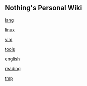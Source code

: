 == Nothing's Personal Wiki ==

[[lang]]

[[linux]]

[[vim]]

[[tools]]

[[english]]

[[reading]]

[[tmp]]


